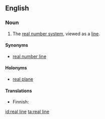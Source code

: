 ==English==
{{wikipedia}}

===Noun===
{{en-noun|s}}

# {{context|mathematics|lang=en}} The [[real number system]], viewed as a [[line]].

====Synonyms====
* [[real number line]]

====Holonyms====
* [[real plane]]

====Translations====
{{trans-top|real numbers viewed as a line}}
* Finnish: {{t|fi|reaalisuora}}
{{trans-mid}}
{{trans-bottom}}

[[id:real line]]
[[ta:real line]]